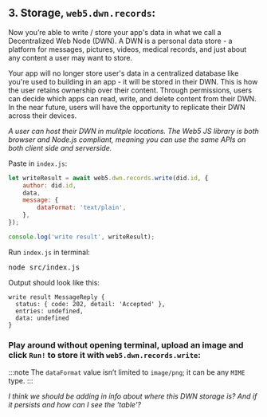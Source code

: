 ## 3. Storage, `web5.dwn.records`:

Now you’re able to write / store your app's data in what we call a Decentralized Web Node (DWN). A DWN is a personal data store - a platform for messages, pictures, videos, medical records, and just about any content a user may want to store.

Your app will no longer store user's data in a centralized database like you're used to building in an app - it will be stored in their DWN. This is how the user retains ownership over their content. Through permissions, users can decide which apps can read, write, and delete content from their DWN. In the near future, users will have the opportunity to replicate their DWN across their devices.

*A user can host their DWN in mulitple locations. The Web5 JS library is both browser and Node.js compliant, meaning you can use the same APIs on both client side and serverside.*

Paste in `index.js`:
```js
let writeResult = await web5.dwn.records.write(did.id, {
    author: did.id,
    data,
    message: {
        dataFormat: 'text/plain',
    },
});

console.log('write result', writeResult);
```
Run `index.js` in terminal:
<pre>node src/index.js</pre>

Output should look like this:
```code
write result MessageReply {
  status: { code: 202, detail: 'Accepted' },
  entries: undefined,
  data: undefined
}
```

### Play around without opening terminal, upload an image and click `Run!` to store it with `web5.dwn.records.write`:

:::note
The `dataFormat` value isn’t limited to `image/png`; it can be any `MIME` type.
:::

*I think we should be adding in info about where this DWN storage is? And if it persists and how can I see the 'table'?*